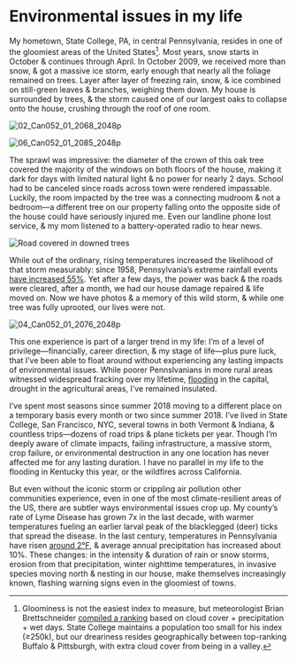 # Environmental issues in my life

My hometown, State College, PA, in central Pennsylvania, resides in one of the gloomiest areas of the United States[^gloom]. Most years, snow starts in October & continues through April. In October 2009, we received more than snow, & got a massive ice storm, early enough that nearly all the foliage remained on trees. Layer after layer of freezing rain, snow, & ice combined on still-green leaves & branches, weighing them down. My house is surrounded by trees, & the storm caused one of our largest oaks to collapse onto the house, crushing through the roof of one room.

[^gloom]: Gloominess is not the easiest index to measure, but meteorologist Brian Brettschneider [compiled a ranking](http://us-climate.blogspot.com/2015/03/dreary-weather.html) based on cloud cover + precipitation + wet days. State College maintains a population too small for his index (≥250k), but our dreariness resides geographically between top-ranking Buffalo & Pittsburgh, with extra cloud cover from being in a valley.

![02_Can052_01_2068_2048p](https://cloud-pv9jdo2my-lachlanjc.vercel.app/02_Can052_01_2068_2048p.jpg)

![06_Can052_01_2085_2048p](https://cloud-pv9jdo2my-lachlanjc.vercel.app/06_Can052_01_2085_2048p.jpg)

The sprawl was impressive: the diameter of the crown of this oak tree covered the majority of the windows on both floors of the house, making it dark for days with limited natural light & no power for nearly 2 days. School had to be canceled since roads across town were rendered impassable. Luckily, the room impacted by the tree was a connecting mudroom & not a bedroom—a different tree on our property falling onto the opposite side of the house could have seriously injured me. Even our landline phone lost service, & my mom listened to a battery-operated radio to hear news.

![Road covered in downed trees](https://cloud-pv9jdo2my-lachlanjc.vercel.app/07_Can052_01_2094_2048p.jpg)

While out of the ordinary, rising temperatures increased the likelihood of that storm measurably: since 1958, Pennsylvania’s extreme rainfall events [have increased 55%](https://nca2018.globalchange.gov/chapter/2/#fig-2-6). Yet after a few days, the power was back & the roads were cleared, after a month, we had our house damage repaired & life moved on. Now we have photos & a memory of this wild storm, & while one tree was fully uprooted, our lives were not.

![04_Can052_01_2076_2048p](https://cloud-pv9jdo2my-lachlanjc.vercel.app/04_Can052_01_2076_2048p.jpg)

This one experience is part of a larger trend in my life: I’m of a level of privilege—financially, career direction, & my stage of life—plus pure luck, that I’ve been able to float around without experiencing any lasting impacts of environmental issues. While poorer Pennslvanians in more rural areas witnessed widespread fracking over my lifetime, [flooding](https://local21news.com/news/local/officials-warn-of-long-term-effects-harrisburg-flooding-has-on-susquehanna-river) in the capital, drought in the agricultural areas, I’ve remained insulated.

I’ve spent most seasons since summer 2018 moving to a different place on a temporary basis every month or two since summer 2018. I’ve lived in State College, San Francisco, NYC, several towns in both Vermont & Indiana, & countless trips—dozens of road trips & plane tickets per year. Though I’m deeply aware of climate impacts, failing infrastructure, a massive storm, crop failure, or environmental destruction in any one location has never affected me for any lasting duration. I have no parallel in my life to the flooding in Kentucky this year, or the wildfires across California.

But even without the iconic storm or crippling air pollution other communities experience, even in one of the most climate-resilient areas of the US, there are subtler ways environmental issues crop up. My county’s rate of Lyme Disease has grown 7x in the last decade, with warmer temperatures fueling an earlier larval peak of the blacklegged (deer) ticks that spread the disease. In the last century, temperatures in Pennsylvania have risen [around 2°F](https://statesummaries.ncics.org/chapter/pa/), & average annual precipitation has increased about 10%. These changes: in the intensity & duration of rain or snow storms, erosion from that precipitation, winter nighttime temperatures, in invasive species moving north & nesting in our house, make themselves increasingly known, flashing warning signs even in the gloomiest of towns.
